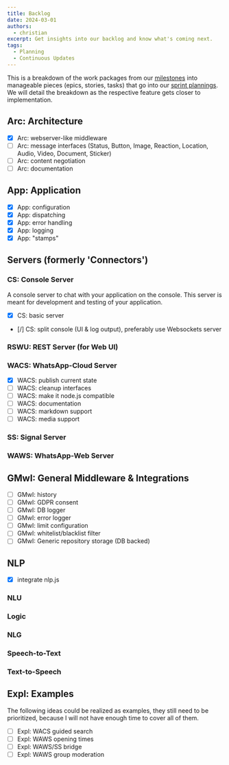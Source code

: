 ```yaml
---
title: Backlog
date: 2024-03-01
authors:
  - christian
excerpt: Get insights into our backlog and know what's coming next.
tags:
  - Planning
  - Continuous Updates
---
```


This is a breakdown of the work packages from our [milestones](/blog/milestones) into manageable pieces (epics, stories, tasks) that go into our [sprint plannings](/blog/progress). We will detail the breakdown as the respective feature gets closer to implementation.

## Arc: Architecture

- [x] Arc: webserver-like middleware
- [ ] Arc: message interfaces (Status, Button, Image, Reaction, Location, Audio, Video, Document, Sticker)
- [ ] Arc: content negotiation
- [ ] Arc: documentation

## App: Application

- [x] App: configuration
- [x] App: dispatching
- [x] App: error handling
- [x] App: logging
- [x] App: "stamps"

## Servers (formerly 'Connectors')

### CS: Console Server

A console server to chat with your application on the console. This server is meant for development and testing of your application.

- [x] CS: basic server
- [/] CS: split console (UI & log output), preferably use Websockets server

### RSWU: REST Server (for Web UI)

### WACS: WhatsApp-Cloud Server

- [x] WACS: publish current state
- [ ] WACS: cleanup interfaces
- [ ] WACS: make it node.js compatible
- [ ] WACS: documentation
- [ ] WACS: markdown support
- [ ] WACS: media support

### SS: Signal Server

### WAWS: WhatsApp-Web Server

## GMwI: General Middleware & Integrations

- [ ] GMwI: history
- [ ] GMwI: GDPR consent
- [ ] GMwI: DB logger
- [ ] GMwI: error logger
- [ ] GMwI: limit configuration
- [ ] GMwI: whitelist/blacklist filter
- [ ] GMwI: Generic repository storage (DB backed)

## NLP

- [x] integrate nlp.js

### NLU

### Logic

### NLG

### Speech-to-Text

### Text-to-Speech

## Expl: Examples

The following ideas could be realized as examples, they still need to be prioritized, because I will not have enough time to cover all of them.

- [ ] Expl: WACS guided search
- [ ] Expl: WAWS opening times
- [ ] Expl: WAWS/SS bridge
- [ ] Expl: WAWS group moderation
